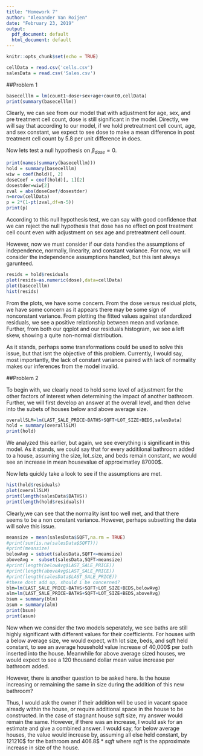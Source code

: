 ```yaml
---
title: "Homework 7"
author: "Alexander Van Roijen"
date: "February 23, 2019"
output:
  pdf_document: default
  html_document: default
---
```


```r
knitr::opts_chunk$set(echo = TRUE)
```

```r
cellData = read.csv('cells.csv')
salesData = read.csv('Sales.csv')
```

##Problem 1

```r
basecelllm = lm(count1~dose+sex+age+count0,cellData)
print(summary(basecelllm))
```

Clearly, we can see from our model that with adjustment for age, sex, and pre treatment cell count, dose is still significant in the model. Directly, we will say that according to our model, if we hold pretreatment cell count, age, and sex constant, we expect to see dose to make a mean difference in post treatment cell count by 5.8 per unit difference in does.

Now lets test a null hypothesis on $\beta_{dose} = 0$.

```r
print(names(summary(basecelllm)))
hold = summary(basecelllm)
wiw = coef(hold)[, 2]
doseCoef = coef(hold)[, 1][2]
dosestder=wiw[2]
zval = abs(doseCoef/dosestder)
n=nrow(cellData)
p = 2*(1-pt(zval,df=n-5))
print(p)
```

According to this null hypothesis test, we can say with good confidence that we can reject the null hypothesis that dose has no effect on post treatment cell count even with adjustment on sex age and pretreatment cell count. 

However, now we must consider if our data handles the assumptions of independence, normaliy, linearity, and constant variance.
For now, we will consider the independence assumptions handled, but this isnt always garunteed.

```r
resids = hold$residuals
plot(resids~as.numeric(dose),data=cellData)
plot(basecelllm)
hist(resids)
```

From the plots, we have some concern. From the dose versus residual plots, we have some concern as it appears there may be some sign of nonconstant variance. From plotting the fitted values against standardized residuals, we see a positive relationship between mean and variance. Further, from both our qqplot and our residuals histogram, we see a left skew, showing a quite non-normal distribution.

As it stands, perhaps some transformations could be used to solve this issue, but that isnt the objective of this problem. Currently, I would say, most importantly, the lack of constant variance paired with lack of normality makes our inferences from the model invalid.

##Problem 2


To begin with, we clearly need to hold some level of adjustment for the other factors of interest when determining the impact of another bathroom. Further, we will first develop an answer at the overall level, and then delve into the subets of houses below and above average size.

```r
overallSLM=lm(LAST_SALE_PRICE~BATHS+SQFT+LOT_SIZE+BEDS,salesData)
hold = summary(overallSLM)
print(hold)
```

We analyzed this earlier, but again, we see everything is significant in this model. As it stands, we could say that for every additilonal bathroom added to a house, assuming the size, lot_size, and beds remain constant, we would see an increase in mean housevalue of approximatley 87000$.

Now lets quickly take a look to see if the assumptions are met.

```r
hist(hold$residuals)
plot(overallSLM)
print(length(salesData$BATHS))
print(length(hold$residuals))

```

Clearly,we can see that the normality isnt too well met, and that there seems to be a non constant variance. However, perhaps subsetting the data will solve this issue.

```r
meansize = mean(salesData$SQFT,na.rm = TRUE)
#print(sum(is.na(salesData$SQFT)))
#print(meansize)
belowAvg = subset(salesData,SQFT<=meansize)
aboveAvg =  subset(salesData,SQFT>meansize)
#print(length(belowAvg$LAST_SALE_PRICE))
#print(length(aboveAvg$LAST_SALE_PRICE))
#print(length(salesData$LAST_SALE_PRICE))
#these dont add up, should i be concerned?
blm=lm(LAST_SALE_PRICE~BATHS+SQFT+LOT_SIZE+BEDS,belowAvg)
alm=lm(LAST_SALE_PRICE~BATHS+SQFT+LOT_SIZE+BEDS,aboveAvg)
bsum = summary(blm)
asum = summary(alm)
print(bsum)
print(asum)

```

Now when we consider the two models seperately, we see baths are still highly significant with different values for their coefficients. For houses with a below average size, we would expect, with lot size, beds, and sqft held constant, to see an average household value increase of 40,000\$ per bath inserted into the house. Meanwhile for above average sized houses, we would expect to see a 120 thousand dollar mean value increase per bathroom added.

However, there is another question to be asked here. Is the house increasing or remaining the same in size during the addition of this new bathroom? 

Thus, I would ask the owner if their addition will be used in vacant space already within the house, or require additional space in the house to be constructed. In the case of stagnant house sqft size, my answer would remain the same. However, if there was an increase, I would ask for an estimate and give a combined answer. I would say, for below average houses, the value would increase by, assuming all else held constant, by 121210\$ for the bathroom and $406.8 \$ * sqft$ where $sqft$ is the approximate increase in size of the house.































